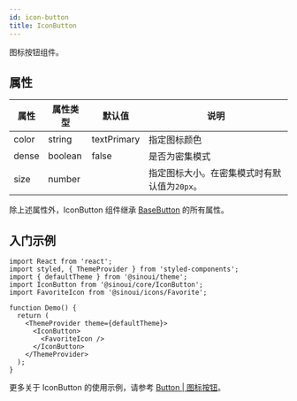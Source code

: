 ```yaml
---
id: icon-button
title: IconButton
---
```


图标按钮组件。

## 属性

| 属性  | 属性类型 | 默认值      | 说明                                         |
| ----- | -------- | ----------- | -------------------------------------------- |
| color | string   | textPrimary | 指定图标颜色                                 |
| dense | boolean  | false       | 是否为密集模式                               |
| size  | number   |             | 指定图标大小。在密集模式时有默认值为`20px`。 |

除上述属性外，IconButton 组件继承 [BaseButton](./base-button) 的所有属性。

## 入门示例

```tsx
import React from 'react';
import styled, { ThemeProvider } from 'styled-components';
import { defaultTheme } from '@sinoui/theme';
import IconButton from '@sinoui/core/IconButton';
import FavoriteIcon from '@sinoui/icons/Favorite';

function Demo() {
  return (
    <ThemeProvider theme={defaultTheme}>
      <IconButton>
        <FavoriteIcon />
      </IconButton>
    </ThemeProvider>
  );
}
```

更多关于 IconButton 的使用示例，请参考 [Button | 图标按钮](../components/button/#图标按钮)。
